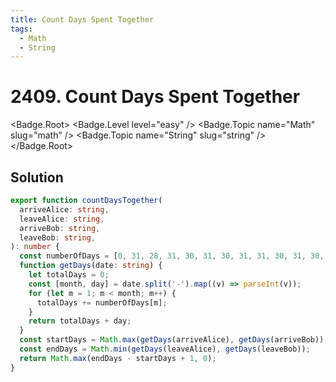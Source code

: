 ```yaml
---
title: Count Days Spent Together
tags:
  - Math
  - String
---
```


# 2409. Count Days Spent Together

<Badge.Root>
  <Badge.Level level="easy" />
  <Badge.Topic name="Math" slug="math" />
  <Badge.Topic name="String" slug="string" />
</Badge.Root>

## Solution

```typescript filename="solution.ts" copy
export function countDaysTogether(
  arriveAlice: string,
  leaveAlice: string,
  arriveBob: string,
  leaveBob: string,
): number {
  const numberOfDays = [0, 31, 28, 31, 30, 31, 30, 31, 31, 30, 31, 30, 31];
  function getDays(date: string) {
    let totalDays = 0;
    const [month, day] = date.split('-').map((v) => parseInt(v));
    for (let m = 1; m < month; m++) {
      totalDays += numberOfDays[m];
    }
    return totalDays + day;
  }
  const startDays = Math.max(getDays(arriveAlice), getDays(arriveBob));
  const endDays = Math.min(getDays(leaveAlice), getDays(leaveBob));
  return Math.max(endDays - startDays + 1, 0);
}
```

<ProblemLink
  codingSite="leetcode"
  href="https://leetcode.com/problems/count-days-spent-together"
  title="Count Days Spent Together"
/>
